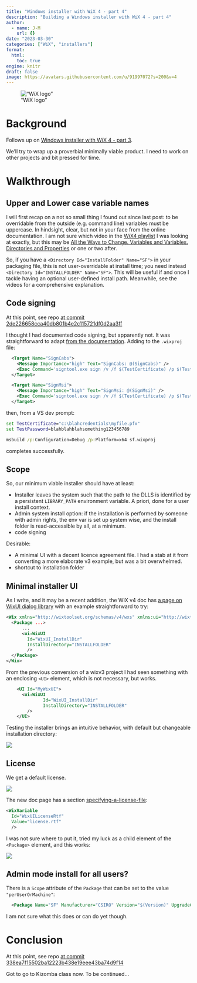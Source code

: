 ```yaml
---
title: "Windows installer with WiX 4 - part 4"
description: "Building a Windows installer with WiX 4 - part 4"
author:
  - name: J-M
    url: {}
date: "2023-03-30"
categories: ["WiX", "installers"]
format: 
  html:
    toc: true
engine: knitr
draft: false
image: https://avatars.githubusercontent.com/u/91997072?s=200&v=4
---
```


!["WiX logo"](https://avatars.githubusercontent.com/u/91997072?s=200&v=4 "WiX logo")

# Background

Follows up on [Windows installer with WiX 4 - part 3](https://jmp75.github.io/work-blog/posts/20230319-windows-installer-wix/).

We'll try to wrap up a proverbial minimally viable product. I need to work on other projects and bit pressed for time.

# Walkthrough

## Upper and Lower case variable names

I will first recap on a not so small thing I found out since last post: to be overridable from the outside (e.g. command line) variables must be uppercase. In hindsight, clear, but not in your face from the online documentation. I am not sure which video in the [WiX4 playlist](https://www.youtube.com/watch?v=g1PBKhq2oe8&list=PLDlzbQXIs18slmqmdlS10_de_Cps-QRg6&index=13) I was looking at exactly, but this may be [All the Ways to Change. Variables and Variables. Directories and Properties](https://www.youtube.com/live/g1PBKhq2oe8) or one or two after.

So, if you have a `<Directory Id="InstallFolder" Name="SF">` in your packaging file, this is not user-overridable at install time; you need instead `<Directory Id="INSTALLFOLDER" Name="SF">`. This will be useful if and once I tackle having an optional user-defined install path. Meanwhile, see the videos for a comprehensive explanation.

## Code signing

At this point, see repo [at commit 2de226658cca40db801b4e2c115721df0d2aa3ff](https://github.com/csiro-hydroinformatics/sf-installer-draft/tree/2de226658cca40db801b4e2c115721df0d2aa3ff)

I thought I had documented code signing, but apparently not. It was straightforward to adapt [from the documentation](https://wixtoolset.org/docs/tools/signing/). Adding to the `.wixproj` file: 

```xml
  <Target Name="SignCabs">
    <Message Importance="high" Text="SignCabs: @(SignCabs)" />
    <Exec Command='signtool.exe sign /v /f $(TestCertificate) /p $(TestPassword) %(SignCabs.FullPath)' />
  </Target>

  <Target Name="SignMsi">
    <Message Importance="high" Text="SignMsi: @(SignMsi)" />
    <Exec Command='signtool.exe sign /v /f $(TestCertificate) /p $(TestPassword) "%(SignMsi.FullPath)" ' />
  </Target>
```

then, from a VS dev prompt:

```bat
set TestCertificate="c:\blahcredentials\myfile.pfx"
set TestPassword=blahblahblahsomething123456789

msbuild /p:Configuration=Debug /p:Platform=x64 sf.wixproj
```

completes successfully.

## Scope

So, our minimum viable installer should have at least:

* Installer leaves the system such that the path to the DLLS is identified by a persistent `LIBRARY_PATH` environment variable. A priori, done for a user install context.
* Admin system install option: if the installation is performed by someone with admin rights, the env var is set up system wise, and the install folder is read-accessible by all, at a minimum. 
* code signing

Desirable:

* A minimal UI with a decent licence agreement file. I had a stab at it from converting a more elaborate v3 example, but was a bit overwhelmed.
* shortcut to installation folder

## Minimal installer UI

As I write, and it may be a recent addition, the WiX v4 doc has [a page on WixUI dialog library](https://wixtoolset.org/docs/tools/wixext/wixui) with an example straightforward to try:

```xml
<Wix xmlns="http://wixtoolset.org/schemas/v4/wxs" xmlns:ui="http://wixtoolset.org/schemas/v4/wxs/ui">
  <Package ...>
      ...
      <ui:WixUI
        Id="WixUI_InstallDir"
        InstallDirectory="INSTALLFOLDER"
        />
  </Package>
</Wix>
```

From the previous conversion of a wixv3 project I had seen something with an enclosing `<UI>` element, which is not necessary, but works.

```xml
    <UI Id="MyWixUI">
      <ui:WixUI
              Id="WixUI_InstallDir"
              InstallDirectory="INSTALLFOLDER"
        />
    </UI>
```

Testing the installer brings an intuitive behavior, with default but changeable installation directory:

![](wix_001.png)

## License

We get a default license.

![](wix_002.png)

The new doc page has a section [specifying-a-license-file](https://wixtoolset.org/docs/tools/wixext/wixui/#specifying-a-license-file):

```xml
<WixVariable
  Id="WixUILicenseRtf"
  Value="license.rtf"
  />
```

I was not sure where to put it, tried my luck as a child element of the `<Package>` element, and this works:

![](wix_003.png)

## Admin mode install for all users?

There is a `Scope` attribute of the `Package` that can be set to the value `"perUserOrMachine"`:

```xml
  <Package Name="SF" Manufacturer="CSIRO" Version="$(Version)" UpgradeCode="2e7d7f1d-1111-1111-1111-b363c7ce3a1e" Scope="perUserOrMachine">
```

I am not sure what this does or can do yet though.

# Conclusion

At this point, see repo [at commit 338ea7f15502ba12223b438e19eee43ba74d9f14](https://github.com/csiro-hydroinformatics/sf-installer-draft/tree/338ea7f15502ba12223b438e19eee43ba74d9f14)

Got to go to Kizomba class now. To be continued...
